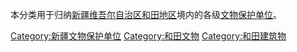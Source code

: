 本分类用于归纳[[新疆维吾尔自治区|新疆维吾尔自治区]][[和田地区|和田地区]]境内的各级[[文物保护单位|文物保护单位]]。

[[Category:新疆文物保护单位|Category:新疆文物保护单位]]
[[Category:和田文物|Category:和田文物]]
[[Category:和田建筑物|Category:和田建筑物]]